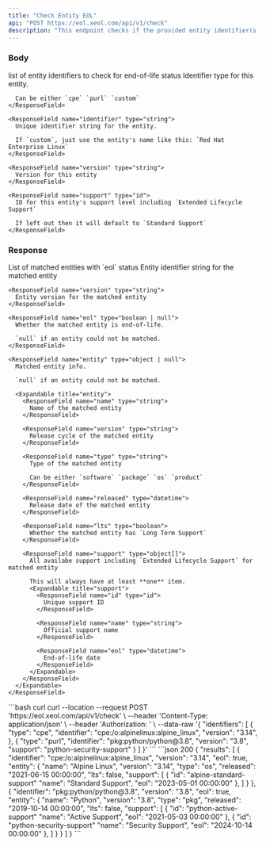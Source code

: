 ```yaml
---
title: "Check Entity EOL"
api: "POST https://eol.xeol.com/api/v1/check"
description: "This endpoint checks if the provided entity identifier(s) are end-of-life"
---
```


### Body

<ParamField body="identifiers" type="object[]" required="true">
  list of entity identifiers to check for end-of-life status

  <Expandable title="identifier">
    <ResponseField name="type" type="string">
      Identifier type for this entity.
      
      Can be either `cpe` `purl` `custom`
    </ResponseField>

    <ResponseField name="identifier" type="string">
      Unique identifier string for the entity.
      
      If `custom`, just use the entity's name like this: `Red Hat Enterprise Linux`
    </ResponseField>

    <ResponseField name="version" type="string">
      Version for this entity
    </ResponseField>

    <ResponseField name="support" type="id">
      ID for this entity's support level including `Extended Lifecycle Support`

      If left out then it will default to `Standard Support`
    </ResponseField>
  </Expandable>
</ParamField>

### Response

<ResponseField name="results" type="object[]">
  List of matched entities with `eol` status

  <Expandable title="result">
    <ResponseField name="identifier" type="string">
      Entity identifier string for the matched entity
    </ResponseField>

    <ResponseField name="version" type="string">
      Entity version for the matched entity
    </ResponseField>

    <ResponseField name="eol" type="boolean | null">
      Whether the matched entity is end-of-life.
      
      `null` if an entity could not be matched.
    </ResponseField>

    <ResponseField name="entity" type="object | null">
      Matched entity info. 
      
      `null` if an entity could not be matched.

      <Expandable title="entity">
        <ResponseField name="name" type="string">
          Name of the matched entity
        </ResponseField>

        <ResponseField name="version" type="string">
          Release cycle of the matched entity
        </ResponseField>

        <ResponseField name="type" type="string">
          Type of the matched entity
          
          Can be either `software` `package` `os` `product`
        </ResponseField>

        <ResponseField name="released" type="datetime">
          Release date of the matched entity
        </ResponseField>

        <ResponseField name="lts" type="boolean">
          Whether the matched entity has `Long Term Support`
        </ResponseField>

        <ResponseField name="support" type="object[]">
          All availabe support including `Extended Lifecycle Support` for matched entity
          
          This will always have at least **one** item.
          <Expandable title="support">
            <ResponseField name="id" type="id">
              Unique support ID 
            </ResponseField>

            <ResponseField name="name" type="string">
              Official support name
            </ResponseField>

            <ResponseField name="eol" type="datetime">
              End-of-life date
            </ResponseField>
          </Expandable>
        </ResponseField>
      </Expandable>
    </ResponseField>
  </Expandable>
</ResponseField>

<RequestExample>
  ```bash curl
  curl --location --request POST 'https://eol.xeol.com/api/v1/check' \
  --header 'Content-Type: application/json' \
  --header 'Authorization: <XEOL_API_KEY>' \
  --data-raw '{
      "identifiers": [
        {
          "type": "cpe",
          "identifier": "cpe:/o:alpinelinux:alpine_linux",
          "version": "3.14",
        },
        {
          "type": "purl",
          "identifier": "pkg:python/python@3.8",
          "version": "3.8",
          "support": "python-security-support"
        }
      ]
  }'
  ```
</RequestExample>

<ResponseExample>
  ```json 200
  {
    "results": [
      {
        "identifier": "cpe:/o:alpinelinux:alpine_linux",
        "version": "3.14",
        "eol": true,
        "entity": {
          "name": "Alpine Linux",
          "version": "3.14",
          "type": "os",
          "released": "2021-06-15 00:00:00",
          "lts": false,
          "support": [
            {
              "id": "alpine-standard-support"
              "name": "Standard Support",
              "eol": "2023-05-01 00:00:00"
            },
          ]
        }
      },
      {
        "identifier": "pkg:python/python@3.8",
        "version": "3.8",
        "eol": true,
        "entity": {
          "name": "Python",
          "version": "3.8",
          "type": "pkg",
          "released": "2019-10-14 00:00:00",
          "lts": false,
          "support": [
            {
              "id": "python-active-support"
              "name": "Active Support",
              "eol": "2021-05-03 00:00:00"
            },
            {
              "id": "python-security-support"
              "name": "Security Support",
              "eol": "2024-10-14 00:00:00"
            },
          ]
        }
      }
    ]
  }
  ```
</ResponseExample>
